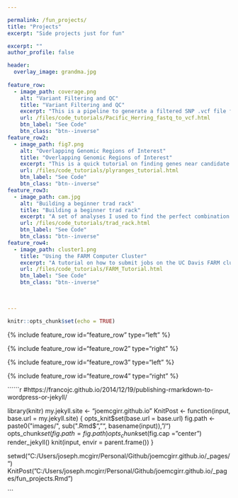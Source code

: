 ```yaml
---

permalink: /fun_projects/
title: "Projects"
excerpt: "Side projects just for fun"

excerpt: ""
author_profile: false

header:
  overlay_image: grandma.jpg
  
feature_row:
  - image_path: coverage.png
    alt: "Variant Filtering and QC"
    title: "Variant Filtering and QC"
    excerpt: "This is a pipeline to generate a filtered SNP .vcf file from raw .fastq files. The approach is designed for hundreds of whole-genome low coverage sequences."
    url: /files/code_tutorials/Pacific_Herring_fastq_to_vcf.html
    btn_label: "See Code"
    btn_class: "btn--inverse"
feature_row2:
  - image_path: fig7.png
    alt: "Overlapping Genomic Regions of Interest"
    title: "Overlapping Genomic Regions of Interest"
    excerpt: "This is a quick tutorial on finding genes near candidate SNPs using my favorite R package plyranges."
    url: /files/code_tutorials/plyranges_tutorial.html
    btn_label: "See Code"
    btn_class: "btn--inverse"
feature_row3:
  - image_path: cam.jpg
    alt: "Building a beginner trad rack"
    title: "Building a beginner trad rack"
    excerpt: "A set of analyses I used to find the perfect combination of rock climbing gear. I collected data for trad equipment offered by several manufacturers and compare price/quality tradeoffs."
    url: /files/code_tutorials/trad_rack.html
    btn_label: "See Code"
    btn_class: "btn--inverse"
feature_row4:
  - image_path: cluster1.png
    title: "Using the FARM Computer Cluster"
    excerpt: "A tutorial on how to submit jobs on the UC Davis FARM cluster. Developed for ECL243 (Ecological Genomics graduate level course)"
    url: /files/code_tutorials/FARM_Tutorial.html
    btn_label: "See Code"
    btn_class: "btn--inverse"
    

  
---
```


```r
knitr::opts_chunk$set(echo = TRUE)
```


{% include feature_row id="feature_row" type="left" %}

{% include feature_row id="feature_row2" type="right" %}

{% include feature_row id="feature_row3" type="left" %}

{% include feature_row id="feature_row4" type="right" %}


``````r
#https://francojc.github.io/2014/12/19/publishing-rmarkdown-to-wordpress-or-jekyll/

library(knitr)
my.jekyll.site <- "joemcgirr.github.io"
KnitPost <- function(input, base.url = my.jekyll.site) {
  opts_knit$set(base.url = base.url)
  fig.path <- paste0("images/", sub(".Rmd$", "", basename(input)), "/")
  opts_chunk$set(fig.path = fig.path)
  opts_chunk$set(fig.cap = "center")
  render_jekyll()
  knit(input, envir = parent.frame())
}

setwd("C:/Users/joseph.mcgirr/Personal/Github/joemcgirr.github.io/_pages/")
KnitPost("C:/Users/joseph.mcgirr/Personal/Github/joemcgirr.github.io/_pages/fun_projects.Rmd")

```